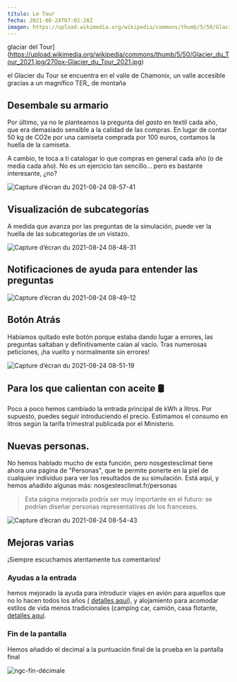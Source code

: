 ---
título: Le Tour
fecha: 2021-08-24T07:02:28Z
imagen: https://upload.wikimedia.org/wikipedia/commons/thumb/5/50/Glacier_du_Tour_2021.jpg/270px-Glacier_du_Tour_2021.jpg
---

glaciar del Tour](https://upload.wikimedia.org/wikipedia/commons/thumb/5/50/Glacier_du_Tour_2021.jpg/270px-Glacier_du_Tour_2021.jpg)

el Glacier du Tour se encuentra en el valle de Chamonix, un valle accesible gracias a un magnífico TER_ de montaña

## Desembale su armario

Por último, ya no le planteamos la pregunta del _gasto_ en textil cada año, que era demasiado sensible a la calidad de las compras. En lugar de contar 50 kg de CO2e por una camiseta comprada por 100 euros, contamos la huella de la camiseta.

A cambio, te toca a ti catalogar lo que compras en general cada año (o de media cada año). No es un ejercicio tan sencillo... pero es bastante interesante, ¿no?

![Capture d’écran du 2021-08-24 08-57-41](https://user-images.githubusercontent.com/1177762/130571129-d0be75f2-989a-4f84-858d-0c8ce803e561.png)

## Visualización de subcategorías

A medida que avanza por las preguntas de la simulación, puede ver la huella de las subcategorías de un vistazo.

![Capture d’écran du 2021-08-24 08-48-31](https://user-images.githubusercontent.com/1177762/130569828-bee5d46a-0709-4e8a-ab6b-f94f54bbdf0d.png)

## Notificaciones de ayuda para entender las preguntas

![Capture d’écran du 2021-08-24 08-49-12](https://user-images.githubusercontent.com/1177762/130569970-663eb9ac-4647-4943-b4de-befb12bcb7e2.png)

## Botón Atrás

Habíamos quitado este botón porque estaba dando lugar a errores, las preguntas saltaban y definitivamente caían al vacío. Tras numerosas peticiones, ¡ha vuelto y normalmente sin errores!

![Capture d’écran du 2021-08-24 08-51-19](https://user-images.githubusercontent.com/1177762/130570246-0bebdfc3-4fae-40c8-9011-6999713fdcf9.png)

## Para los que calientan con aceite 🛢️

Poco a poco hemos cambiado la entrada principal de kWh a litros.
Por supuesto, puedes seguir introduciendo el precio. Estimamos el consumo en litros según la tarifa trimestral publicada por el Ministerio.

## Nuevas personas.

No hemos hablado mucho de esta función, pero nosgestesclimat tiene ahora una página de "Personas", que te permite ponerte en la piel de cualquier individuo para ver los resultados de su simulación. Está aquí, y hemos añadido algunas más: nosgestesclimat.fr/personas

> Esta página mejorada podría ser muy importante en el futuro: se podrían diseñar personas representativas de los franceses.

![Capture d’écran du 2021-08-24 08-54-43](https://user-images.githubusercontent.com/1177762/130570763-0101210c-3f08-49af-b376-572b649ad5d4.png)

## Mejoras varias

¡Siempre escuchamos atentamente tus comentarios!

### Ayudas a la entrada

hemos mejorado la ayuda para introducir viajes en avión para aquellos que no lo hacen todos los años <a href="https://github.com/incubateur-ademe/nosgestesclimat/commit/e3d74925b8ff31d6cf40531e6a07a1f97c9f1237">(</a> <a href="https://github.com/incubateur-ademe/nosgestesclimat/commit/e900598708402620bc3664500db4c1d111f24515">detalles aquí</a>), y alojamiento para acomodar estilos de vida menos tradicionales (camping car, camión, casa flotante, <a href="https://github.com/incubateur-ademe/nosgestesclimat/commit/e900598708402620bc3664500db4c1d111f24515">detalles aquí</a>.

### Fin de la pantalla

Hemos añadido el decimal a la puntuación final de la prueba en la pantalla final

![ngc-fin-décimale](https://user-images.githubusercontent.com/1177762/130571538-ff8753ce-78c6-4d64-a63c-9128c015545e.gif)
